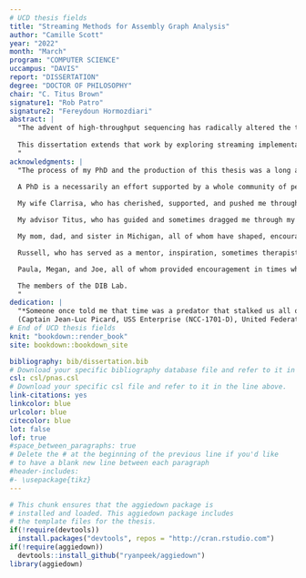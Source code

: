 ```yaml
---
# UCD thesis fields
title: "Streaming Methods for Assembly Graph Analysis"
author: "Camille Scott"
year: "2022"
month: "March"
program: "COMPUTER SCIENCE"
uccampus: "DAVIS"
report: "DISSERTATION"
degree: "DOCTOR OF PHILOSOPHY"
chair: "C. Titus Brown"
signature1: "Rob Patro"
signature2: "Fereydoun Hormozdiari"
abstract: |
  "The advent of high-throughput sequencing has radically altered the theory and practice of biology. Massive volumes of sequence data have necessitated comensurate advances in computational approaches to biological analysis; methods for the assembly of shotgun sequencing data into complete genomes, transcriptomcs, and metagenomes have been particularly foundational in enabling downstream study. More recently, sketching methods have allowed classification and comparison to scale to hundreds of thousands of samples.
  
  This dissertation extends that work by exploring streaming implementations of several core approaches. First, we introduce a method for single-pass construction of the compact de Bruijn graph, with support for novel methods of dynamic assembly graph analysis. Next, we explore the saturation behavior of streaming sequence sketches, and introduce a novel sketch we call `draff` which uses Universal $k$-mer Hitting Sets to represent the shape of assembly graphs. Finally, we introduce several pieces of research software for sequence comparison, transcript annotation, and phylogenetic tree building, which showcase accessible, open access design philosophies. We also introduce the `goetia` library and toolset for efficient de Bruijn graph algorithms in C++ and Python.
  "
acknowledgments: |
  "The process of my PhD and the production of this thesis was a long a difficult process. During it all, I transitioned genders, moved across the country and changed institutions from Michigan State University to University of California Davis, met my partner and eventual wife, struggled through mental health problems, adopted a family of pets and found a network of close friends, and generally, built a life.
  
  A PhD is a necessarily an effort supported by a whole community of people. I have been privileged to have a community that is nothing short of phenomenal.

  My wife Clarrisa, who has cherished, supported, and pushed me through thick and thin since we met here in Davis. 

  My advisor Titus, who has guided and sometimes dragged me through my degree. If he has a defining attribute, it might be his extraordinarily deep well of patience and understanding; if not that, it is his firm dedication and commitment to supporting and encouraging his mentees.

  My mom, dad, and sister in Michigan, all of whom have shaped, encouraged, and inspired me in all my endeavours. 

  Russell, who has served as a mentor, inspiration, sometimes therapist, and most importantly, a great friend. Without him, I would never have finished this program.

  Paula, Megan, and Joe, all of whom provided encouragement in times when I was low.

  The members of the DIB Lab. 
  "
dedication: |
  "*Someone once told me that time was a predator that stalked us all our lives. But I rather believe than time is a companion who goes with us on the journey, and reminds us to cherish every moment because they'll never come again. What we leave behind is not as important how we lived... after all, Number One, we're only mortal.*"    
  (Captain Jean-Luc Picard, USS Enterprise (NCC-1701-D), United Federation of Planets)"
# End of UCD thesis fields
knit: "bookdown::render_book"
site: bookdown::bookdown_site

bibliography: bib/dissertation.bib
# Download your specific bibliography database file and refer to it in the line above.
csl: csl/pnas.csl
# Download your specific csl file and refer to it in the line above.
link-citations: yes
linkcolor: blue
urlcolor: blue
citecolor: blue
lot: false
lof: true
#space_between_paragraphs: true
# Delete the # at the beginning of the previous line if you'd like
# to have a blank new line between each paragraph
#header-includes:
#- \usepackage{tikz}
---
```


<!--
Above is the YAML (YAML Ain't Markup Language) header that includes a lot of metadata used to produce the document.  Be careful with spacing in this header!

If you'd like to include a comment that won't be produced in your resulting file enclose it in a block like this.
-->

<!--
If you receive a duplicate label error after knitting, make sure to delete the index.Rmd file and then knit again.
-->

```r
# This chunk ensures that the aggiedown package is
# installed and loaded. This aggiedown package includes
# the template files for the thesis.
if(!require(devtools))
  install.packages("devtools", repos = "http://cran.rstudio.com")
if(!require(aggiedown))
  devtools::install_github("ryanpeek/aggiedown")
library(aggiedown)
```

